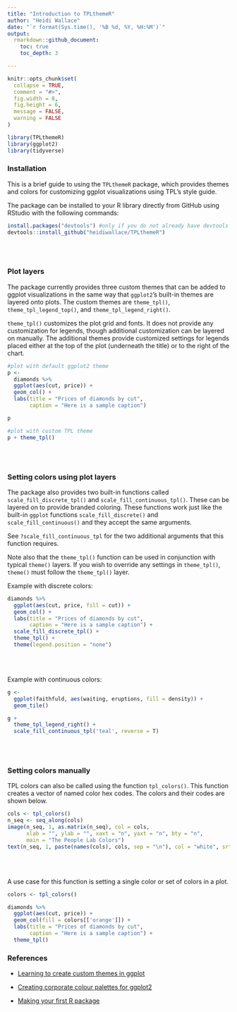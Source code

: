 ```yaml
---
title: "Introduction to TPLthemeR"
author: "Heidi Wallace"
date: "`r format(Sys.time(), '%B %d, %Y, %H:%M')`"
output: 
  rmarkdown::github_document:
    toc: true
    toc_depth: 3

---
```


```r
knitr::opts_chunk$set(
  collapse = TRUE,
  comment = "#>",
  fig.width = 8, 
  fig.height = 6, 
  message = FALSE,
  warning = FALSE
)
```

```r
library(TPLthemeR)
library(ggplot2)
library(tidyverse)
```

### Installation

This is a brief guide to using the `TPLthemeR` package, which provides themes and colors for customizing ggplot visualizations using TPL's style guide. 

The package can be installed to your R library directly from GitHub using RStudio with the following commands:

```r
install.packages("devtools") #only if you do not already have devtools installed
devtools::install_github("heidiwallace/TPLthemeR")
```

<br><br>

### Plot layers

The package currently provides three custom themes that can be added to ggplot visualizations in the same way that `ggplot2`'s built-in themes are layered onto plots. The custom themes are `theme_tpl()`, `theme_tpl_legend_top()`, and `theme_tpl_legend_right()`.

`theme_tpl()` customizes the plot grid and fonts. It does not provide any customization for legends, though additional customization can be layered on manually. The additional themes provide customized settings for legends placed either at the top of the plot (underneath the title) or to the right of the chart.

```r
#plot with default ggplot2 theme
p <- 
  diamonds %>% 
  ggplot(aes(cut, price)) +
  geom_col() +
  labs(title = "Prices of diamonds by cut",
       caption = "Here is a sample caption")

p
```

```r
#plot with custom TPL theme
p + theme_tpl()
```


<br><br>

### Setting colors using plot layers

The package also provides two built-in functions called `scale_fill_discrete_tpl()` and `scale_fill_continuous_tpl()`. These can be layered on to provide branded coloring. These functions work just like the built-in `ggplot` functions `scale_fill_discrete()` and `scale_fill_continuous()` and they accept the same arguments. 

See `?scale_fill_continuous_tpl` for the two additional arguments that this function requires.

Note also that the `theme_tpl()` function can be used in conjunction with typical `theme()` layers. If you wish to override any settings in `theme_tpl()`, `theme()` must follow the `theme_tpl()` layer.

Example with discrete colors:

```r
diamonds %>% 
  ggplot(aes(cut, price, fill = cut)) +
  geom_col() +
  labs(title = "Prices of diamonds by cut",
       caption = "Here is a sample caption") + 
  scale_fill_discrete_tpl() +
  theme_tpl() +
  theme(legend.position = "none")
```

<br><br>

Example with continuous colors:

```r
g <- 
  ggplot(faithfuld, aes(waiting, eruptions, fill = density)) +
  geom_tile()

g + 
  theme_tpl_legend_right() +
  scale_fill_continuous_tpl('teal', reverse = T)

```

<br><br>

### Setting colors manually

TPL colors can also be called using the function `tpl_colors()`. This function creates a vector of named color hex codes. The colors and their codes are shown below.

```r
cols <- tpl_colors()
n_seq <- seq_along(cols)
image(n_seq, 1, as.matrix(n_seq), col = cols,
      xlab = "", ylab = "", xaxt = "n", yaxt = "n", bty = "n",
      main = "The People Lab Colors")
text(n_seq, 1, paste(names(cols), cols, sep = "\n"), col = "white", srt = 0)
```

<br><br>

A use case for this function is setting a single color or set of colors in a plot.

```r
colors <- tpl_colors()

diamonds %>% 
  ggplot(aes(cut, price)) +
  geom_col(fill = colors[['orange']]) +
  labs(title = "Prices of diamonds by cut",
       caption = "Here is a sample caption") +
  theme_tpl()
```


### References

* <a href="http://rpubs.com/mclaire19/ggplot2-custom-themes">Learning to create custom themes in ggplot</a>

* <a href="https://drsimonj.svbtle.com/creating-corporate-colour-palettes-for-ggplot2">Creating corporate colour palettes for ggplot2</a>

* <a href="https://tinyheero.github.io/jekyll/update/2015/07/26/making-your-first-R-package.html">Making your first R package</a>
